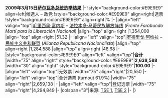 {{electiontable|2009年萨尔瓦多总统选举}} '''2009年3月15日[[萨尔瓦多总统]][[2009年萨尔瓦多总统选举|选举结果]]'''
|-
!style="background-color:#E9E9E9" align=left|候选人 – 政党
!style="background-color:#E9E9E9" align=right|选票
!style="background-color:#E9E9E9" align=right|%
|-
|align="left" valign="top"|[[毛里西奥·富内斯]] – [[法拉本多·马蒂民族解放阵线]] (''Frente Farabundo Martí para la Liberación Nacional'')
|align="top" align=right |1,354,000
|align="top" align=right |51.32
|-
|align="left" valign="top"|[[罗德里戈·阿维拉]] – [[民族主义共和联盟]] (''Alianza Republicana Nacionalista'')
|align="top" align=right |1,284,588
|align="top" align=right |48.68
|-
|style="background-color:#E9E9E9" align="left" valign="top"|'''合计'''
|width="75" align="right" style="background-color:#E9E9E9"|'''2,638,588'''
|width="30" align="right" style="background-color:#E9E9E9"|'''100.00'''
|-
|align="left" valign="top"|无效票
|width="75" align="right"|20,550
|-
|align="left" valign="top"|合计选票 (turnout 61.9%)
|width="75" align="right"|2,659,138
|-
|align="left" valign="top"|登记选票 
|width="75" align="right"|4,294,849
|-
|colspan="3"|来源: [http://www.tse.gob.sv/e107_files/downloads/Resultados_090315/Presidente_Consolidado_Nacional.pdf TSE 1], [http://www.tse.gob.sv/e107_files/downloads/Resultados_090315/Presidente_Consolidado_Nacional_Porc.pdf TSE 2]
|-
|}<noinclude>

[[Category:萨尔瓦多选举模板|{{PAGENAME}}]]
</noinclude>